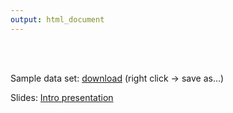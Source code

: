 ```yaml
---
output: html_document
---
```


<br><br>

Sample data set: <a href="https://raw.githubusercontent.com/bitowaqr/ScHARRR_intro/master/files/file.csv" download="file.csv">download</a> (right click -> save as...)

Slides: <a href="" download="">Intro presentation</a>
